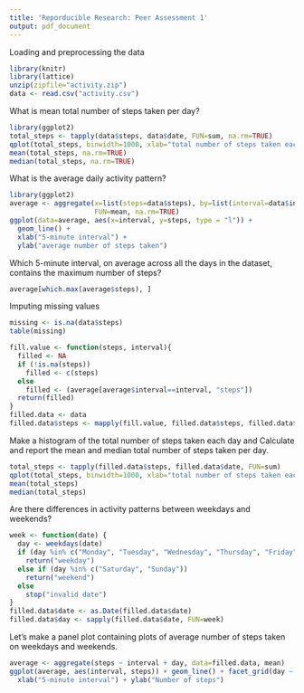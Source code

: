 ```yaml
---
title: 'Reporducible Research: Peer Assessment 1'
output: pdf_document
---
```

Loading and preprocessing the data
```r
library(knitr)
library(lattice)
unzip(zipfile="activity.zip")
data <- read.csv("activity.csv")
```
What is mean total number of steps taken per day?
```r
library(ggplot2)
total_steps <- tapply(data$steps, data$date, FUN=sum, na.rm=TRUE)
qplot(total_steps, binwidth=1000, xlab="total number of steps taken each day")
mean(total_steps, na.rm=TRUE)
median(total_steps, na.rm=TRUE)
```


What is the average daily activity pattern?
```r
library(ggplot2)
average <- aggregate(x=list(steps=data$steps), by=list(interval=data$interval),
                     FUN=mean, na.rm=TRUE)
ggplot(data=average, aes(x=interval, y=steps, type = "l")) +
  geom_line() +
  xlab("5-minute interval") +
  ylab("average number of steps taken")
```

Which 5-minute interval, on average across all the days in the dataset, contains the maximum number of steps?
```r
average[which.max(average$steps), ]
```

Imputing missing values
```r
missing <- is.na(data$steps)
table(missing)
```

```r
fill.value <- function(steps, interval){
  filled <- NA
  if (!is.na(steps))
    filled <- c(steps)
  else
    filled <- (average[average$interval==interval, "steps"])
  return(filled)
}
filled.data <- data 
filled.data$steps <- mapply(fill.value, filled.data$steps, filled.data$interval) 
```
Make a histogram of the total number of steps taken each day and Calculate and report the mean and median total number of steps taken per day.
```r
total_steps <- tapply(filled.data$steps, filled.data$date, FUN=sum)
qplot(total_steps, binwidth=1000, xlab="total number of steps taken each day")
mean(total_steps)
median(total_steps)
```

Are there differences in activity patterns between weekdays and weekends?
```r
week <- function(date) {
  day <- weekdays(date)
  if (day %in% c("Monday", "Tuesday", "Wednesday", "Thursday", "Friday"))
    return("weekday")
  else if (day %in% c("Saturday", "Sunday"))
    return("weekend")
  else
    stop("invalid date")
}
filled.data$date <- as.Date(filled.data$date)
filled.data$day <- sapply(filled.data$date, FUN=week)
```
Let's make a panel plot containing plots of average number of steps taken on weekdays and weekends.
```r
average <- aggregate(steps ~ interval + day, data=filled.data, mean)
ggplot(average, aes(interval, steps)) + geom_line() + facet_grid(day ~ .) +
  xlab("5-minute interval") + ylab("Number of steps")
```
